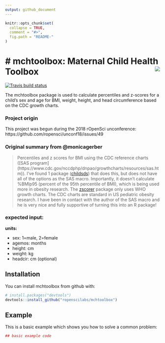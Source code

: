 ```yaml
---
output: github_document
---
```


<!-- README.md is generated from README.Rmd. Please edit that file -->

```r
knitr::opts_chunk$set(
  collapse = TRUE,
  comment = "#>",
  fig.path = "README-"
)
```


# mchtoolbox: Maternal Child Health Toolbox <img src="man/figures/imgHexSmall.png" align="right" />
==========
[![Travis build
status](https://travis-ci.com/ropenscilabs/mchtoolbox.svg?branch=master)](https://travis-ci.com/ropenscilabs/mchtoolbox)

The mchtoolbox package is used to calculate percentiles and z-scores for a child’s sex and age for BMI, weight, height, and head circumference based on the CDC growth charts. 

### Project origin
This project was begun during the 2018 rOpenSci unconference:
  https://github.com/ropensci/unconf18/issues/49   

### Original summary from @monicagerber

> Percentiles and z scores for BMI using the CDC reference charts ([SAS program] (https://www.cdc.gov/nccdphp/dnpao/growthcharts/resources/sas.htm)). I've found 1 package ([childsds](https://cran.r-project.org/web/packages/childsds/index.html)) that does this, but does not have all of the options as the SAS macro. Importantly, it doesn't calculate %BMIp95 (percent of the 95th percentile of BMI), which is being used more in obesity research. The [zscorer](https://nutriverse.validmeasures.org/zscorer/index.html) package only uses WHO growth charts. The CDC charts are standard in US pediatric obesity research. I have been in contact with the author of the SAS macro and he is very nice and fully supportive of turning this into an R package!
  
### expected input:
  __units:__  
  
* sex: 1=male, 2=female  
* agemos: months  
* height: cm  
* weight: kg  
* headcir: cm (optional)  


## Installation

You can install mchtoolbox from github with:
  
  ```r
# install.packages("devtools")
devtools::install_github("ropenscilabs/mchtoolbox")
```

## Example

This is a basic example which shows you how to solve a common problem:
  
  ```r
## basic example code
```
